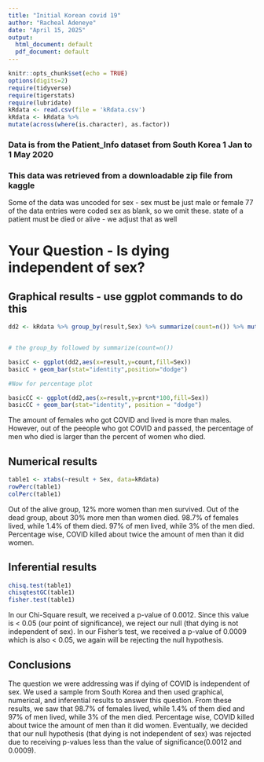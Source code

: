 ```yaml
---
title: "Initial Korean covid 19"
author: "Racheal Adeneye"
date: "April 15, 2025"
output:
  html_document: default
  pdf_document: default
---
```


```r
knitr::opts_chunk$set(echo = TRUE)
options(digits=2)
require(tidyverse)
require(tigerstats)
require(lubridate)
kRdata <- read.csv(file = 'kRdata.csv')
kRdata <- kRdata %>%
mutate(across(where(is.character), as.factor))

```
### Data is from the Patient_Info dataset from South Korea 1 Jan to 1 May 2020
### This data was retrieved from a downloadable zip file from kaggle

Some of the data was uncoded for sex - sex must be just male or female
77 of the data entries were coded sex  as blank, so we omit these.
state of a patient must be died or alive - we adjust that as well   
  
# Your Question - Is dying independent of sex?






## Graphical results - use ggplot commands to do this  
```r
dd2 <- kRdata %>% group_by(result,Sex) %>% summarize(count=n()) %>% mutate(prcnt=count/sum(count))


# the group_by followed by summarize(count=n())

basicC <- ggplot(dd2,aes(x=result,y=count,fill=Sex))
basicC + geom_bar(stat="identity",position="dodge")

#Now for percentage plot

basicCC <- ggplot(dd2,aes(x=result,y=prcnt*100,fill=Sex)) 
basicCC + geom_bar(stat="identity", position = "dodge")
```

The amount of females who got COVID and lived is more than males. However, out of the peeople who got COVID and passed, the percentage of men who died is larger than the percent of women who died.
  


## Numerical results

```r
table1 <- xtabs(~result + Sex, data=kRdata)
rowPerc(table1)
colPerc(table1)
```
Out of the alive group, 12% more women than men survived. Out of the dead group, about 30% more men than women died. 98.7% of females lived, while 1.4% of them died. 97% of men lived, while 3% of the men died. Percentage wise, COVID killed about twice the amount of men than it did women.

## Inferential results 
```r
chisq.test(table1)
chisqtestGC(table1)
fisher.test(table1)
```
In our Chi-Square result, we received a p-value of 0.0012. Since this value is < 0.05 (our point of significance), we reject our null (that dying is not independent of sex). In our Fisher's test, we received a p-value of 0.0009 which is also < 0.05, we again will be rejecting the null hypothesis.


## Conclusions

The question we were addressing was if dying of COVID is independent of sex. We used a sample from South Korea and then used graphical, numerical, and inferential results to answer this question. From these results, we saw that 98.7% of females lived, while 1.4% of them died and 97% of men lived, while 3% of the men died. Percentage wise, COVID killed about twice the amount of men than it did women. Eventually, we decided that our null hypothesis (that dying is not independent of sex) was rejected due to receiving p-values less than the value of significance(0.0012 and 0.0009). 
